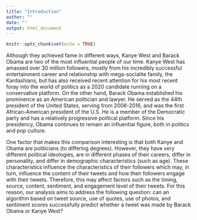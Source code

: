 ```yaml
---
title: "Introduction"
author: ""
date: ""
output: html_document
---
```


```r
knitr::opts_chunk$set(echo = TRUE)
```

Although they achieved fame in different ways, Kanye West and Barack Obama are two of the most influential people of our time. Kanye West has amassed over 30 million followers, mostly from his incredibly successful entertainment career and relationship with mega-socialite family, the Kardashians, but has also received recent attention for his most recent foray into the world of politics as a 2020 candidate running on a conservative platform. On the other hand, Barack Obama established his prominence as an American politician and lawyer. He served as the 44th president of the United States, serving from 2008-2016, and was the first African-American president of the U.S. He is a member of the Democratic party and has a relatively progressive political platform. Since his presidency, Obama continues to remain an influential figure, both in politics and pop culture. 

One factor that makes this comparison interesting is that both Kanye and Obama are politicians (to differing degrees). However, they have very different political ideologies, are in different phases of their careers, differ in personality, and differ in demographic characteristics (such as age). These characteristics influence the characteristics of their followers which may, in turn, influence the content of their tweets and how their followers engage with their tweets. Therefore, this may affect factors such as the timing, source, content, sentiment, and engagement level of their tweets. For this reason, our analysis aims to address the following question: can an algorithm based on tweet source, use of quotes, use of photos, and sentiment scores successfully predict whether a tweet was made by Barack Obama or Kanye West?


